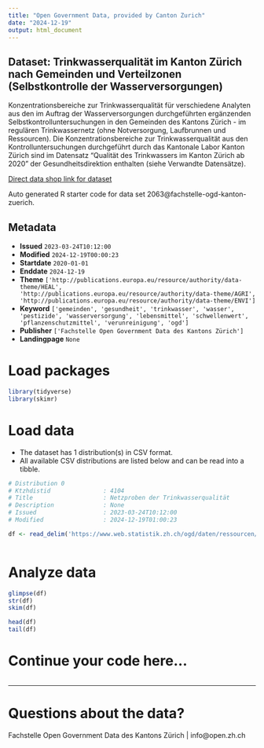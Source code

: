 ```yaml
---
title: "Open Government Data, provided by Canton Zurich"
date: "2024-12-19"
output: html_document
---
```


## Dataset: Trinkwasserqualität im Kanton Zürich nach Gemeinden und Verteilzonen (Selbstkontrolle der Wasserversorgungen)

Konzentrationsbereiche zur Trinkwasserqualität für verschiedene Analyten aus den im Auftrag der Wasserversorgungen durchgeführten ergänzenden Selbstkontrolluntersuchungen in den Gemeinden des Kantons Zürich - im regulären Trinkwassernetz (ohne Notversorgung, Laufbrunnen und Ressourcen). Die Konzentrationsbereiche zur Trinkwasserqualität aus den Kontrolluntersuchungen durchgeführt durch das Kantonale Labor Kanton Zürich sind im Datensatz "Qualität des Trinkwassers im Kanton Zürich ab 2020" der Gesundheitsdirektion enthalten (siehe Verwandte Datensätze).

[Direct data shop link for dataset](https://www.zh.ch/de/politik-staat/statistik-daten/datenkatalog.html#/datasets/2063@fachstelle-ogd-kanton-zuerich)

Auto generated R starter code for data set 2063@fachstelle-ogd-kanton-zuerich.

## Metadata

- **Issued** `2023-03-24T10:12:00`
- **Modified** `2024-12-19T00:00:23`
- **Startdate** `2020-01-01`
- **Enddate** `2024-12-19`
- **Theme** `['http://publications.europa.eu/resource/authority/data-theme/HEAL', 'http://publications.europa.eu/resource/authority/data-theme/AGRI', 'http://publications.europa.eu/resource/authority/data-theme/ENVI']`
- **Keyword** `['gemeinden', 'gesundheit', 'trinkwasser', 'wasser', 'pestizide', 'wasserversorgung', 'lebensmittel', 'schwellenwert', 'pflanzenschutzmittel', 'verunreinigung', 'ogd']`
- **Publisher** `['Fachstelle Open Government Data des Kantons Zürich']`
- **Landingpage** `None`


# Load packages

```r

library(tidyverse)
library(skimr)

```

# Load data

-   The dataset has 1 distribution(s) in CSV format.
-   All available CSV distributions are listed below and can be read into a tibble.

```r

# Distribution 0
# Ktzhdistid               : 4104
# Title                    : Netzproben der Trinkwasserqualität
# Description              : None
# Issued                   : 2023-03-24T10:12:00
# Modified                 : 2024-12-19T01:00:23

df <- read_delim('https://www.web.statistik.zh.ch/ogd/daten/ressourcen/KTZH_00002063_00004104.csv')



```

# Analyze data

```r

glimpse(df)
str(df)
skim(df)

head(df)
tail(df)

```

# Continue your code here...

```r

```

------------------------------------------------------------------------

# Questions about the data?

Fachstelle Open Government Data des Kantons Zürich | info@open.zh.ch
